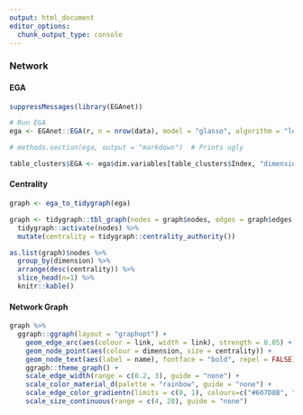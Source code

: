 ```yaml
---
output: html_document
editor_options: 
  chunk_output_type: console
---
```



### Network

#### EGA

```r
suppressMessages(library(EGAnet))

# Run EGA
ega <- EGAnet::EGA(r, n = nrow(data), model = "glasso", algorithm = "louvain", plot.EGA = FALSE)
```

```r
# methods.section(ega, output = "markdown")  # Prints ugly
```

```r
table_clusters$EGA <- ega$dim.variables[table_clusters$Index, "dimension"]
```


#### Centrality

```r
graph <- ega_to_tidygraph(ega)

graph <- tidygraph::tbl_graph(nodes = graph$nodes, edges = graph$edges, directed = FALSE) %>% 
  tidygraph::activate(nodes) %>%
  mutate(centrality = tidygraph::centrality_authority()) 

as.list(graph)$nodes %>% 
  group_by(dimension) %>% 
  arrange(desc(centrality)) %>% 
  slice_head(n=1) %>% 
  knitr::kable()
```

#### Network Graph

```r

graph %>% 
  ggraph::ggraph(layout = "graphopt") + 
    geom_edge_arc(aes(colour = link, width = link), strength = 0.05) + 
    geom_node_point(aes(colour = dimension, size = centrality)) + 
    geom_node_text(aes(label = name), fontface = "bold", repel = FALSE) +
    ggraph::theme_graph() +
    scale_edge_width(range = c(0.2, 3), guide = "none") +
    scale_color_material_d(palette = "rainbow", guide = "none") +
    scale_edge_color_gradientn(limits = c(0, 1), colours=c("#607D8B", "#263238"), guide = "none") +
    scale_size_continuous(range = c(4, 20), guide = "none")
```
